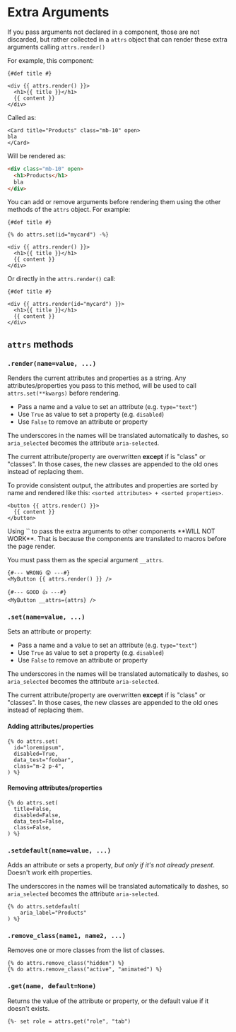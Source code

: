 # Extra Arguments

If you pass arguments not declared in a component, those are not discarded, but rather collected in a `attrs` object that can render these extra arguments calling `attrs.render()`

For example, this component:

```html+jinja title="components/Card.jinja"
{#def title #}

<div {{ attrs.render() }}>
  <h1>{{ title }}</h1>
  {{ content }}
</div>
```

Called as:

```html+jinja
<Card title="Products" class="mb-10" open>
bla
</Card>
```

Will be rendered as:

```html
<div class="mb-10" open>
  <h1>Products</h1>
  bla
</div>
```

You can add or remove arguments before rendering them using the other methods of the `attrs` object. For example:

```html+jinja
{#def title #}

{% do attrs.set(id="mycard") -%}

<div {{ attrs.render() }}>
  <h1>{{ title }}</h1>
  {{ content }}
</div>
```

Or directly in the `attrs.render()` call:

```html+jinja
{#def title #}

<div {{ attrs.render(id="mycard") }}>
  <h1>{{ title }}</h1>
  {{ content }}
</div>
```

## `attrs` methods


### `.render(name=value, ...)`

Renders the current attributes and properties as a string.
Any attributes/properties you pass to this method, will be used to call `attrs.set(**kwargs)` before rendering.

- Pass a name and a value to set an attribute (e.g. `type="text"`)
- Use `True` as value to set a property (e.g. `disabled`)
- Use `False` to remove an attribute or property

The underscores in the names will be translated automatically to dashes, so `aria_selected`
becomes the attribute `aria-selected`.

The current attribute/property are overwritten **except** if is "class" or "classes".
In those cases, the new classes are appended to the old ones instead of replacing them.

To provide consistent output, the attributes and properties are sorted by name and rendered like this: `<sorted attributes> + <sorted properties>`.

```html+jinja
<button {{ attrs.render() }}>
  {{ content }}
</button>
```

<Callout type="warning">
Using `<Component {{ attrs.render() }}>` to pass the extra arguments to other components **WILL NOT WORK**. That is because the components are translated to macros before the page render.

You must pass them as the special argument `__attrs`.

```html+jinja
{#--- WRONG 😵 ---#}
<MyButton {{ attrs.render() }} />

{#--- GOOD 👍 ---#}
<MyButton __attrs={attrs} />
```
</Callout>


### `.set(name=value, ...)`

Sets an attribute or property:

- Pass a name and a value to set an attribute (e.g. `type="text"`)
- Use `True` as value to set a property (e.g. `disabled`)
- Use `False` to remove an attribute or property

The underscores in the names will be translated automatically to dashes, so `aria_selected`
becomes the attribute `aria-selected`.

The current attribute/property are overwritten **except** if is "class" or "classes".
In those cases, the new classes are appended to the old ones instead of replacing them.


#### Adding attributes/properties

```html+jinja
{% do attrs.set(
  id="loremipsum",
  disabled=True,
  data_test="foobar",
  class="m-2 p-4",
) %}
```

#### Removing attributes/properties

```html+jinja
{% do attrs.set(
  title=False,
  disabled=False,
  data_test=False,
  class=False,
) %}
```


### `.setdefault(name=value, ...)`

Adds an attribute or sets a property, *but only if it's not already present*.
Doesn't work eith properties.

The underscores in the names will be translated automatically to dashes, so `aria_selected`
becomes the attribute `aria-selected`.

```html+jinja
{% do attrs.setdefault(
    aria_label="Products"
) %}
```


### `.remove_class(name1, name2, ...)`

Removes one or more classes from the list of classes.

```html+jinja
{% do attrs.remove_class("hidden") %}
{% do attrs.remove_class("active", "animated") %}
```


### `.get(name, default=None)`

Returns the value of the attribute or property, or the default value if it doesn't exists.

```html+jinja
{%- set role = attrs.get("role", "tab")
```
